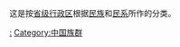 这是按[[中国一级行政区|省级行政区]]根据[[中华民族|民族]]和[[民系|民系]]所作的分类。

[[Category:中国各省人口|:]]
[[Category:中国族群|Category:中国族群]]